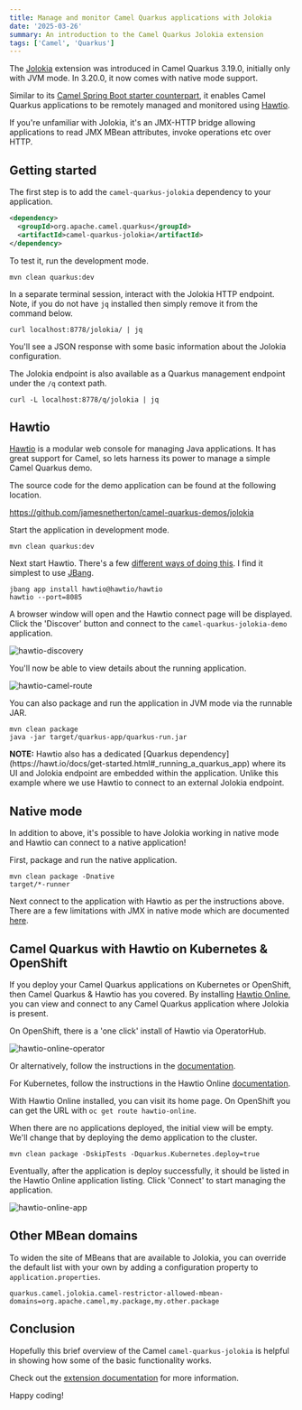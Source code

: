 ```yaml
---
title: Manage and monitor Camel Quarkus applications with Jolokia
date: '2025-03-26'
summary: An introduction to the Camel Quarkus Jolokia extension
tags: ['Camel', 'Quarkus']
---
```


The [Jolokia](https://jolokia.org/) extension was introduced in Camel Quarkus 3.19.0, initially only with JVM mode. In 3.20.0, it now comes with native mode support.

Similar to its [Camel Spring Boot starter counterpart](https://github.com/apache/camel-spring-boot/blob/main/components-starter/camel-jolokia-starter/src/main/docs/jolokia.adoc), it enables Camel Quarkus applications to be remotely managed and monitored using [Hawtio](https://hawt.io/).

If you're unfamiliar with Jolokia, it's an JMX-HTTP bridge allowing applications to read JMX MBean attributes, invoke operations etc over HTTP.

## Getting started

The first step is to add the `camel-quarkus-jolokia` dependency to your application.

```xml
<dependency>
  <groupId>org.apache.camel.quarkus</groupId>
  <artifactId>camel-quarkus-jolokia</artifactId>
</dependency>
```

To test it, run the development mode.

```
mvn clean quarkus:dev
````

In a separate terminal session, interact with the Jolokia HTTP endpoint. Note, if you do not have `jq` installed then simply remove it from the command below.

```
curl localhost:8778/jolokia/ | jq
```

You'll see a JSON response with some basic information about the Jolokia configuration.

The Jolokia endpoint is also available as a Quarkus management endpoint under the `/q` context path.

```
curl -L localhost:8778/q/jolokia | jq
```

## Hawtio

[Hawtio](https://hawt.io/) is a modular web console for managing Java applications. It has great support for Camel, so lets harness its power to manage a simple Camel Quarkus demo.

The source code for the demo application can be found at the following location.

https://github.com/jamesnetherton/camel-quarkus-demos/jolokia

Start the application in development mode.

```
mvn clean quarkus:dev
```

Next start Hawtio. There's a few [different ways of doing this](https://hawt.io/docs/get-started.html). I find it simplest to use [JBang](https://www.jbang.dev/).

```
jbang app install hawtio@hawtio/hawtio
hawtio --port=8085
```

A browser window will open and the Hawtio connect page will be displayed. Click the 'Discover' button and connect to the `camel-quarkus-jolokia-demo` application.

![hawtio-discovery](/static/images/hawtio-discovery.png)


You'll now be able to view details about the running application.

![hawtio-camel-route](/static/images/hawtio-camel-route.png)

You can also package and run the application in JVM mode via the runnable JAR.

```
mvn clean package
java -jar target/quarkus-app/quarkus-run.jar
```

<div class="p-4 mb-4 border-l-4 rounded-lg bg-blue-50 border-blue-500 text-blue-700 dark:bg-blue-900 dark:border-blue-400 dark:text-blue-100">
  <p><strong>NOTE:</strong> Hawtio also has a dedicated [Quarkus dependency](https://hawt.io/docs/get-started.html#_running_a_quarkus_app) where its UI and Jolokia endpoint are embedded within the application. Unlike this example where we use Hawtio to connect to an external Jolokia endpoint.</p>
</div>

## Native mode

In addition to above, it's possible to have Jolokia working in native mode and Hawtio can connect to a native application!

First, package and run the native application.

```
mvn clean package -Dnative
target/*-runner
```

Next connect to the application with Hawtio as per the instructions above. There are a few limitations with JMX in native mode which are documented [here](https://camel.apache.org/camel-quarkus/next/reference/extensions/jolokia.html#extensions-jolokia-camel-quarkus-limitations).

## Camel Quarkus with Hawtio on Kubernetes & OpenShift

If you deploy your Camel Quarkus applications on Kubernetes or OpenShift, then Camel Quarkus & Hawtio has you covered. By installing [Hawtio Online](https://github.com/hawtio/hawtio-online), you can view and connect to any Camel Quarkus application where Jolokia is present.

On OpenShift, there is a 'one click' install of Hawtio via OperatorHub.

![hawtio-online-operator](/static/images/hawtio-online-operator.png)

Or alternatively, follow the instructions in the [documentation](https://hawt.io/docs/online/openshift.html).

For Kubernetes, follow the instructions in the Hawtio Online [documentation](https://hawt.io/docs/online/kubernetes.html).

With Hawtio Online installed, you can visit its home page. On OpenShift you can get the URL with `oc get route hawtio-online`.

When there are no applications deployed, the initial view will be empty. We'll change that by deploying the demo application to the cluster.

```
mvn clean package -DskipTests -Dquarkus.Kubernetes.deploy=true
```

Eventually, after the application is deploy successfully, it should be listed in the Hawtio Online application listing. Click 'Connect' to start managing the application.

![hawtio-online-app](/static/images/hawtio-online-app.png)

## Other MBean domains

To widen the site of MBeans that are available to Jolokia, you can override the default list with your own by adding a configuration property to `application.properties`.

```
quarkus.camel.jolokia.camel-restrictor-allowed-mbean-domains=org.apache.camel,my.package,my.other.package
```

## Conclusion

Hopefully this brief overview of the Camel `camel-quarkus-jolokia` is helpful in showing how some of the basic functionality works.

Check out the [extension documentation](https://camel.apache.org/camel-quarkus/next/reference/extensions/jolokia.html) for more information.

Happy coding!
